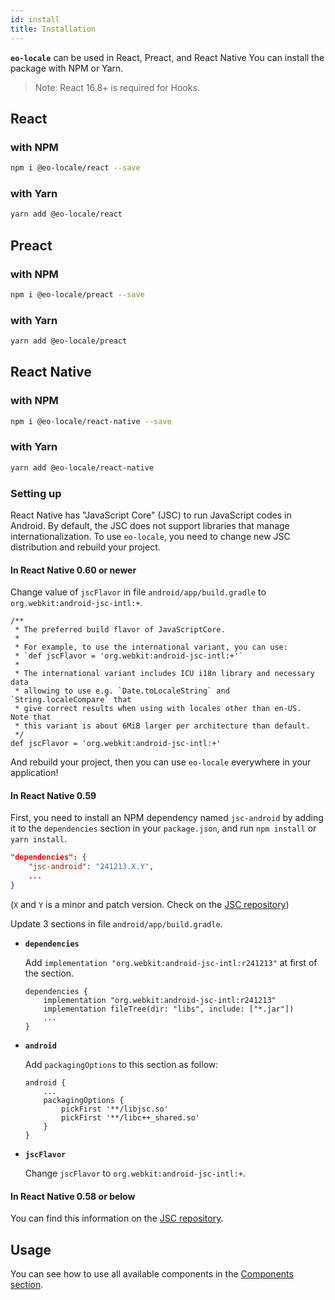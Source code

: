 ```yaml
---
id: install
title: Installation
---
```


**`eo-locale`** can be used in React, Preact, and React Native
You can install the package with NPM or Yarn.

> Note: React 16.8+ is required for Hooks.

## React

### with NPM

```sh
npm i @eo-locale/react --save
```

### with Yarn

```sh
yarn add @eo-locale/react
```

## Preact

### with NPM

```sh
npm i @eo-locale/preact --save
```

### with Yarn

```sh
yarn add @eo-locale/preact
```

## React Native

### with NPM

```sh
npm i @eo-locale/react-native --save
```

### with Yarn

```sh
yarn add @eo-locale/react-native
```

### Setting up

React Native has "JavaScript Core" (JSC) to run JavaScript codes in Android.
By default, the JSC does not support libraries that manage internationalization.
To use `eo-locale`, you need to change new JSC distribution and rebuild your project.

#### In React Native 0.60 or newer

Change value of `jscFlavor` in file `android/app/build.gradle` to `org.webkit:android-jsc-intl:+`.

```
/**
 * The preferred build flavor of JavaScriptCore.
 *
 * For example, to use the international variant, you can use:
 * `def jscFlavor = 'org.webkit:android-jsc-intl:+'`
 *
 * The international variant includes ICU i18n library and necessary data
 * allowing to use e.g. `Date.toLocaleString` and `String.localeCompare` that
 * give correct results when using with locales other than en-US.  Note that
 * this variant is about 6MiB larger per architecture than default.
 */
def jscFlavor = 'org.webkit:android-jsc-intl:+'
```

And rebuild your project, then you can use `eo-locale` everywhere in your application!


#### In React Native 0.59

First, you need to install an NPM dependency named `jsc-android` by adding it to the `dependencies` section in your `package.json`,
and run `npm install` or `yarn install`.

```json
"dependencies": {
    "jsc-android": "241213.X.Y",
    ...
}
```
(`X` and `Y` is a minor and patch version. Check on the [JSC repository](https://github.com/react-native-community/jsc-android-buildscripts))

Update 3 sections in file `android/app/build.gradle`.

- **`dependencies`**

    Add `implementation "org.webkit:android-jsc-intl:r241213"` at first of the section.

    ```
    dependencies {
        implementation "org.webkit:android-jsc-intl:r241213"
        implementation fileTree(dir: "libs", include: ["*.jar"])
        ...
    }
    ```

- **`android`**

    Add `packagingOptions` to this section as follow:

    ```
    android {
        ...
        packagingOptions {
            pickFirst '**/libjsc.so'
            pickFirst '**/libc++_shared.so'
        }
    }
    ```

- **`jscFlavor`**

    Change `jscFlavor` to `org.webkit:android-jsc-intl:+`.

#### In React Native 0.58 or below

You can find this information on the [JSC repository](https://github.com/react-native-community/jsc-android-buildscripts).

## Usage

You can see how to use all available components in the [Components section](/docs/components/TranslationsProvider).
